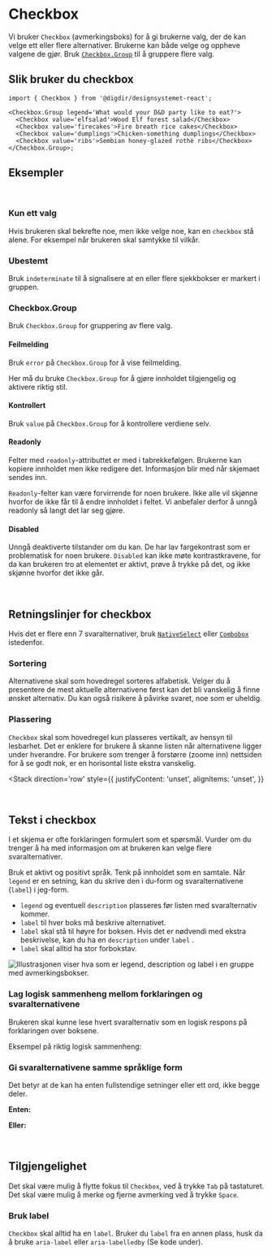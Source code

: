 


<Meta of={CheckboxStories} />

# Checkbox

Vi bruker `Checkbox` (avmerkingsboks) for å gi brukerne valg, der de kan velge ett eller flere alternativer. Brukerne kan både velge og oppheve valgene de gjør. Bruk [`Checkbox.Group`](/docs/komponenter-checkbox-group--docs) til å gruppere flere valg.

<Primary />
<Controls />

## Slik bruker du checkbox

```tsx
import { Checkbox } from '@digdir/designsystemet-react';

<Checkbox.Group legend='What would your D&D party like to eat?'>
  <Checkbox value='elfsalad'>Wood Elf forest salad</Checkbox>
  <Checkbox value='firecakes'>Fire breath rice cakes</Checkbox>
  <Checkbox value='dumplings'>Chicken-something dumplings</Checkbox>
  <Checkbox value='ribs'>Sembian honey-glazed rothè ribs</Checkbox>
</Checkbox.Group>;
```

## Eksempler

<br />

### Kun ett valg

Hvis brukeren skal bekrefte noe, men ikke velge noe, kan en `checkbox` stå alene. For eksempel når brukeren skal samtykke til vilkår.

<Canvas of={CheckboxGroupStories.OneOption} />

### Ubestemt

Bruk `indeterminate` til å signalisere at en eller flere sjekkbokser er markert i gruppen.

<Canvas of={TableStories.WithFormElements} />

### Checkbox.Group

Bruk `Checkbox.Group` for gruppering av flere valg.

<Canvas of={CheckboxGroupStories.Preview} />
<Controls of={CheckboxGroupStories.Preview} />

#### Feilmelding

Bruk `error` på `Checkbox.Group` for å vise feilmelding.

Her må du bruke `Checkbox.Group` for å gjøre innholdet tilgjengelig og aktivere riktig stil.

<Canvas of={CheckboxGroupStories.WithError} />

#### Kontrollert

Bruk `value` på `Checkbox.Group` for å kontrollere verdiene selv.

<Canvas of={CheckboxGroupStories.Controlled} />

#### Readonly

Felter med `readonly`-attributtet er med i tabrekkefølgen. Brukerne kan kopiere innholdet men ikke redigere det. Informasjon blir med når skjemaet sendes inn.

`Readonly`-felter kan være forvirrende for noen brukere. Ikke alle vil skjønne hvorfor de ikke får til å endre innholdet i feltet. Vi anbefaler derfor å unngå readonly så langt det lar seg gjøre.

<Canvas of={CheckboxGroupStories.ReadOnly} />

#### Disabled

Unngå deaktiverte tilstander om du kan. De har lav fargekontrast som er problematisk for noen brukere. `Disabled` kan ikke møte kontrastkravene, for da kan brukeren tro at elementet er aktivt, prøve å trykke på det, og ikke skjønne hvorfor det ikke går.

<Canvas of={CheckboxGroupStories.Disabled} />

<br />

## Retningslinjer for checkbox

Hvis det er flere enn 7 svaralternativer, bruk [`NativeSelect`](/docs/komponenter-nativeselect--docs) eller [`Combobox`](/docs/komponenter-combobox--docs) istedenfor.

### Sortering

Alternativene skal som hovedregel sorteres alfabetisk. Velger du å
presentere de mest aktuelle alternativene først kan det bli vanskelig å finne ønsket
alternativ. Du kan også risikere å påvirke svaret, noe som er uheldig.

### Plassering

`Checkbox` skal som hovedregel kun plasseres vertikalt, av hensyn
til lesbarhet. Det er enklere for brukere å skanne listen når alternativene ligger
under hverandre. For brukere som trenger å forstørre (zoome inn) nettsiden for å
se godt nok, er en horisontal liste ekstra vanskelig.

<Stack
  direction='row'
  style={{
    justifyContent: 'unset',
    alignItems: 'unset',
  }}
>
  <Do
    description='Plasser checkboxes vertikalt, slik at listen blir lettere å lese. '
    image='/img/component-guidelines/checkbox/CheckboxGroupV.png'
  />
  <Dont
    description='Du bør unngå å plassere checkboxes i flere kolonner.'
    image='/img/component-guidelines/checkbox/CheckboxGroupH.png'
  />
</Stack>

<br />

## Tekst i checkbox

I et skjema er ofte forklaringen formulert som et spørsmål. Vurder om du trenger å ha med informasjon om at brukeren kan velge flere svaralternativer.

Bruk et aktivt og positivt språk. Tenk på innholdet som en samtale. Når `legend`
er en setning, kan du skrive den i du-form og svaralternativene (`label`) i jeg-form.

- `legend` og eventuell `description` plasseres før listen med svaralternativ kommer.
- `label` til hver boks må beskrive alternativet.
- `label` skal stå til høyre for boksen. Hvis det er nødvendi med ekstra beskrivelse, kan du ha en `description` under `label` .
- `label` skal alltid ha stor forbokstav.

<img
  src='/img/component-guidelines/checkbox/checkbox-anatomy.png'
  alt='Illustrasjonen viser hva som er legend, description og label i en gruppe med avmerkingsbokser.'
/>

### Lag logisk sammenheng mellom forklaringen og svaralternativene

Brukeren skal kunne lese hvert svaralternativ som en logisk respons på forklaringen over boksene.

Eksempel på riktig logisk sammenheng:

<Canvas of={CheckboxGroupStories.ContentEx1} />

### Gi svaralternativene samme språklige form

Det betyr at de kan ha enten fullstendige setninger eller ett ord, ikke begge deler.

**Enten:**

<Canvas of={CheckboxGroupStories.ContentEx2} />

**Eller:**

<Canvas of={CheckboxGroupStories.ContentEx3} />

<br />

## Tilgjengelighet

Det skal være mulig å flytte fokus til `Checkbox`, ved å trykke `Tab` på tastaturet. Det skal være mulig å merke og fjerne avmerking ved å trykke `Space`.

### Bruk label

`Checkbox` skal alltid ha en `label`. Bruker du `label` fra en annen plass, husk da å bruke `aria-label` eller `aria-labelledby` (Se kode under).

<Canvas of={CheckboxStories.Single} />

